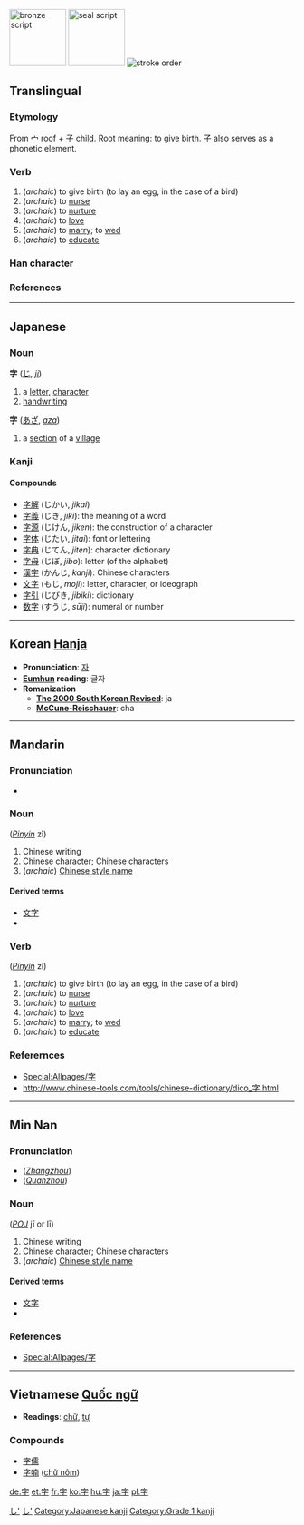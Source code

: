 {{zh-hanzi|{{zh-lookup|字}}}}
[[Image:字-bronze.svg|100px|right|bronze script]]
[[Image:字-seal.svg|100px|right|seal script]]
[[Image:字-bw.png|thumbnail|right|stroke order]]
==Translingual==
===Etymology===
From [[宀]] roof + [[子]] child.  Root meaning: to give birth.  [[子]] also serves as a phonetic element.

===Verb===
{{PAGENAME}}
# (''archaic'') to give birth (to lay an egg, in the case of a bird)
# (''archaic'') to [[nurse]]
# (''archaic'') to [[nurture]]
# (''archaic'') to [[love]]
# (''archaic'') to [[marry]]; to [[wed]]
# (''archaic'') to [[educate]]

===Han character===
{{Han char|alt=|rad=子|as=03|sn=6|so=|four=3040<sub>7</sub>|canj=十弓木 (JND)|gso=|cmean=[[letter]], [[character]], [[word]]}}

===References===
{{Han ref|kx=0277.180|dkj=06942|dj=0545.070|hdz=21010.020|uh=5B57|ud=23383|bh=A672|bd=42610}}

----

== Japanese ==
===Noun===
'''字''' ([[じ]], ''[[ji]]'')

# a [[letter]], [[character]]
# [[handwriting]]

'''字''' ([[あざ]], ''[[aza]]'')
# a [[section]] of a [[village]]

===Kanji===
{{kanji|[[じ]] (''ji'')|[[あざ]] (''aza''), [[うむ]] (''umu''), [[ます]] (''masu'')}}

====Compounds====
*[[字解]] (じかい, ''jikai'') 
*[[字義]] (じき, ''jiki''): the meaning of a word
*[[字源]] (じけん, ''jiken''): the construction of a character
*[[字体]] (じたい, ''jitai''): font or lettering
*[[字典]] (じてん, ''jiten''): character dictionary
*[[字母]] (じぼ, ''jibo''): letter (of the alphabet)
*[[漢字]] (かんじ, ''kanji''): Chinese characters
*[[文字]] (もじ, ''moji''): letter, character, or ideograph
*[[字引]] (じびき, ''jibiki''): dictionary
*[[数字]] (すうじ, ''sūji''): numeral or number

[[Category:Japanese language|し']]
[[Category:Japanese nouns|し']]
[[Category:Japanese kanji]]
[[Category:Grade 1 kanji]]
----

== Korean [[Hanja]] ==

* '''Pronunciation''': [[자]]
* '''[[Eumhun]] reading''': 글자
* '''Romanization'''
** '''[[The 2000 South Korean Revised Romanization|The 2000 South Korean Revised]]''': ja
** '''[[McCune-Reischauer]]''': cha


----
{{IPAfont}}

==Mandarin==
===Pronunciation===
*{{IPA|/tsɨ˥˩/}}

===Noun===
{{PAGENAME}} (''[[Pinyin]]'' zì)
# Chinese writing
# Chinese character; Chinese characters
# (''archaic'') [[w:Chinese style name|Chinese style name]]

====Derived terms====
*[[文字]]
*{{zh-ts|[[漢字]]|[[汉字]]}}

===Verb===
{{PAGENAME}} (''[[Pinyin]]'' zì)
# (''archaic'') to give birth (to lay an egg, in the case of a bird)
# (''archaic'') to [[nurse]]
# (''archaic'') to [[nurture]]
# (''archaic'') to [[love]]
# (''archaic'') to [[marry]]; to [[wed]]
# (''archaic'') to [[educate]]

===Referernces===
*[[Special:Allpages/字]]
*http://www.chinese-tools.com/tools/chinese-dictionary/dico_字.html

----

==Min Nan==
===Pronunciation===
*(''[[w:Zhangzhou|Zhangzhou]]'') {{IPA|/ʑi˧˧/}}
*(''[[w:Quanzhou|Quanzhou]]'') {{IPA|/li˧˧/}}
===Noun===
{{PAGENAME}} (''[[POJ]]'' jī or lī)
# Chinese writing
# Chinese character; Chinese characters
# (''archaic'') [[w:Chinese style name|Chinese style name]]

====Derived terms====
*[[文字]]
*{{zh-ts|[[漢字]]|[[汉字]]}}

===References===
*[[Special:Allpages/字]]

----

== Vietnamese [[Quốc ngữ]] ==

* '''Readings''': [[chữ]], [[tự]]

===Compounds===
*[[字儒]]
*[[字喃]] ([[chữ nôm]])

[[de:字]]
[[et:字]]
[[fr:字]]
[[ko:字]]
[[hu:字]]
[[ja:字]]
[[pl:字]]
